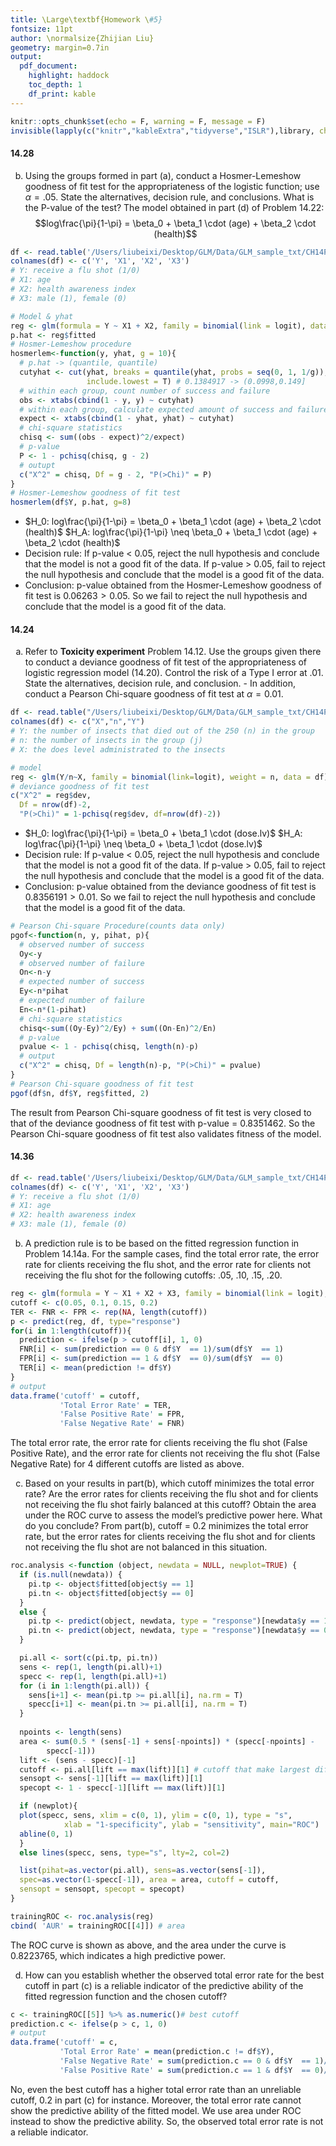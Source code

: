 ```yaml
---
title: \Large\textbf{Homework \#5}
fontsize: 11pt
author: \normalsize{Zhijian Liu}
geometry: margin=0.7in
output: 
  pdf_document: 
    highlight: haddock
    toc_depth: 1
    df_print: kable
---
```

```r
knitr::opts_chunk$set(echo = F, warning = F, message = F)
invisible(lapply(c("knitr","kableExtra","tidyverse","ISLR"),library, character.only=TRUE))
```
\vspace{-1.0cm}
#### 14.28 
  b. Using the groups formed in part (a), conduct a Hosmer-Lemeshow goodness of fit test for the appropriateness of the logistic function; use $\alpha =.05$. State the alternatives, decision rule, and conclusions. What is the P-value of the test?\newline
  \vspace{0.3cm}
  The model obtained in part (d) of Problem 14.22:
$$log\frac{\pi}{1-\pi} = \beta_0 + \beta_1 \cdot (age) + \beta_2 \cdot (health)$$
```r
df <- read.table('/Users/liubeixi/Desktop/GLM/Data/GLM_sample_txt/CH14PR14.txt', header = F)
colnames(df) <- c('Y', 'X1', 'X2', 'X3')
# Y: receive a flu shot (1/0)
# X1: age
# X2: health awareness index
# X3: male (1), female (0)
```
```r
# Model & yhat
reg <- glm(formula = Y ~ X1 + X2, family = binomial(link = logit), data = df)
p.hat <- reg$fitted
# Hosmer-Lemeshow procedure
hosmerlem<-function(y, yhat, g = 10){
  # p.hat -> (quantile, quantile)
  cutyhat <- cut(yhat, breaks = quantile(yhat, probs = seq(0, 1, 1/g)),
                 include.lowest = T) # 0.1384917 -> (0.0998,0.149]
  # within each group, count number of success and failure
  obs <- xtabs(cbind(1 - y, y) ~ cutyhat)
  # within each group, calculate expected amount of success and failure
  expect <- xtabs(cbind(1 - yhat, yhat) ~ cutyhat)
  # chi-square statistics
  chisq <- sum((obs - expect)^2/expect)
  # p-value
  P <- 1 - pchisq(chisq, g - 2)
  # outupt
  c("X^2" = chisq, Df = g - 2, "P(>Chi)" = P)
}
# Hosmer-Lemeshow goodness of fit test
hosmerlem(df$Y, p.hat, g=8)
```
  + $H_0: log\frac{\pi}{1-\pi} = \beta_0 + \beta_1 \cdot (age) + \beta_2 \cdot (health)$ \newline
    $H_A: log\frac{\pi}{1-\pi} \neq \beta_0 + \beta_1 \cdot (age) + \beta_2 \cdot (health)$
  + Decision rule:\newline
  If p-value $<$ 0.05, reject the null hypothesis and conclude that the model is not a good fit of the data.\newline
  If p-value $>$ 0.05, fail to reject the null hypothesis and conclude that the model is a good fit of the data.
  + Conclusion: p-value obtained from the Hosmer-Lemeshow goodness of fit test is $0.06263 > 0.05$. So we fail to reject the null hypothesis and conclude that the model is a good fit of the data.

#### 14.24
  a. Refer to **Toxicity experiment** Problem 14.12. Use the groups given there to conduct a deviance goodness of fit test of the appropriateness of logistic regression model (14.20). Control the risk of a Type I error at .01. State the alternatives, decision rule, and conclusion.\newline
  \vspace{-0.8cm}
  \hspace{0.7cm} - \hspace{0.15cm}In addition, conduct a Pearson Chi-square goodness of fit test at $\alpha=0.01$.\newline
  \vspace{0.3cm}
```r
df <- read.table("/Users/liubeixi/Desktop/GLM/Data/GLM_sample_txt/CH14PR12.txt")
colnames(df) <- c("X","n","Y")
# Y: the number of insects that died out of the 250 (n) in the group
# n: the number of insects in the group (j)
# X: the does level administrated to the insects
```
```r
# model
reg <- glm(Y/n~X, family = binomial(link=logit), weight = n, data = df)
# deviance goodness of fit test
c("X^2" = reg$dev, 
  Df = nrow(df)-2,
  "P(>Chi)" = 1-pchisq(reg$dev, df=nrow(df)-2))
```
  + $H_0: log\frac{\pi}{1-\pi} = \beta_0 + \beta_1 \cdot (dose.lv)$ \newline
    $H_A: log\frac{\pi}{1-\pi} \neq \beta_0 + \beta_1 \cdot (dose.lv)$
  + Decision rule:\newline
  If p-value $<$ 0.05, reject the null hypothesis and conclude that the model is not a good fit of the data.\newline
  If p-value $>$ 0.05, fail to reject the null hypothesis and conclude that the model is a good fit of the data.
  + Conclusion: p-value obtained from the deviance goodness of fit test is $0.8356191 > 0.01$. So we fail to reject the null hypothesis and conclude that the model is a good fit of the data.
  
```r
# Pearson Chi-square Procedure(counts data only)
pgof<-function(n, y, pihat, p){
  # observed number of success
  Oy<-y
  # observed number of failure
  On<-n-y
  # expected number of success
  Ey<-n*pihat
  # expected number of failure
  En<-n*(1-pihat)
  # chi-square statistics
  chisq<-sum((Oy-Ey)^2/Ey) + sum((On-En)^2/En)
  # p-value
  pvalue <- 1 - pchisq(chisq, length(n)-p)
  # output
  c("X^2" = chisq, Df = length(n)-p, "P(>Chi)" = pvalue)
}
# Pearson Chi-square goodness of fit test
pgof(df$n, df$Y, reg$fitted, 2)
```
  The result from Pearson Chi-square goodness of fit test is very closed to that of the deviance goodness of fit test with p-value = 0.8351462. So the Pearson Chi-square goodness of fit test also validates fitness of the model.
  
#### 14.36 
```r
df <- read.table('/Users/liubeixi/Desktop/GLM/Data/GLM_sample_txt/CH14PR14.txt', header = F)
colnames(df) <- c('Y', 'X1', 'X2', 'X3')
# Y: receive a flu shot (1/0)
# X1: age
# X2: health awareness index
# X3: male (1), female (0)
```
  b. A prediction rule is to be based on the fitted regression function in Problem 14.14a. For the sample cases, find the total error rate, the error rate for clients receiving the flu shot, and the error rate for clients not receiving the flu shot for the following cutoffs: .05, .10, .15, .20.
```r
reg <- glm(formula = Y ~ X1 + X2 + X3, family = binomial(link = logit), data = df)
cutoff <- c(0.05, 0.1, 0.15, 0.2)
TER <- FNR <- FPR <- rep(NA, length(cutoff))
p <- predict(reg, df, type="response")
for(i in 1:length(cutoff)){
  prediction <- ifelse(p > cutoff[i], 1, 0)
  FNR[i] <- sum(prediction == 0 & df$Y  == 1)/sum(df$Y  == 1)
  FPR[i] <- sum(prediction == 1 & df$Y  == 0)/sum(df$Y  == 0)
  TER[i] <- mean(prediction != df$Y)
}
# output
data.frame('cutoff' = cutoff,
           'Total Error Rate' = TER,
           'False Positive Rate' = FPR,
           'False Negative Rate' = FNR) 
```
  The total error rate, the error rate for clients receiving the flu shot (False Positive Rate), and the error rate for clients not receiving the flu shot (False Negative Rate) for 4 different cutoffs are listed as above.
  
  c. Based on your results in part(b), which cutoff minimizes the total error rate? Are the error rates for clients receiving the flu shot and for clients not receiving the flu shot fairly balanced at this cutoff? Obtain the area under the ROC curve to assess the model's predictive power here. What do you conclude?\newline
  \vspace{0.3cm}
  From part(b), cutoff = 0.2 minimizes the total error rate, but the error rates for clients receiving the flu shot and for clients not receiving the flu shot are not balanced in this situation.
  
```r
roc.analysis <-function (object, newdata = NULL, newplot=TRUE) {
  if (is.null(newdata)) {
    pi.tp <- object$fitted[object$y == 1]
    pi.tn <- object$fitted[object$y == 0]
  }
  else {
    pi.tp <- predict(object, newdata, type = "response")[newdata$y == 1]
    pi.tn <- predict(object, newdata, type = "response")[newdata$y == 0]
  }

  pi.all <- sort(c(pi.tp, pi.tn))
  sens <- rep(1, length(pi.all)+1)
  specc <- rep(1, length(pi.all)+1)
  for (i in 1:length(pi.all)) {
    sens[i+1] <- mean(pi.tp >= pi.all[i], na.rm = T)
    specc[i+1] <- mean(pi.tn >= pi.all[i], na.rm = T)
  } 
  
  npoints <- length(sens)
  area <- sum(0.5 * (sens[-1] + sens[-npoints]) * (specc[-npoints] - 
        specc[-1]))
  lift <- (sens - specc)[-1] 
  cutoff <- pi.all[lift == max(lift)][1] # cutoff that make largest difference between spec and sens
  sensopt <- sens[-1][lift == max(lift)][1]
  specopt <- 1 - specc[-1][lift == max(lift)][1]

  if (newplot){
  plot(specc, sens, xlim = c(0, 1), ylim = c(0, 1), type = "s", 
            xlab = "1-specificity", ylab = "sensitivity", main="ROC")
  abline(0, 1)
  }
  else lines(specc, sens, type="s", lty=2, col=2)

  list(pihat=as.vector(pi.all), sens=as.vector(sens[-1]), 
  spec=as.vector(1-specc[-1]), area = area, cutoff = cutoff,
  sensopt = sensopt, specopt = specopt)
}

trainingROC <- roc.analysis(reg)
cbind( 'AUR' = trainingROC[[4]]) # area
```
  The ROC curve is shown as above, and the area under the curve is 0.8223765, which indicates a high predictive power.  
  
  d. How can you establish whether the observed total error rate for the best cutoff in part (c) is a reliable indicator of the predictive ability of the fitted regression function and the chosen cutoff?\newline
```r
c <- trainingROC[[5]] %>% as.numeric()# best cutoff
prediction.c <- ifelse(p > c, 1, 0)
# output
data.frame('cutoff' = c,
           'Total Error Rate' = mean(prediction.c != df$Y),
           'False Negative Rate' = sum(prediction.c == 0 & df$Y  == 1)/sum(df$Y  == 1),
           'False Positive Rate' = sum(prediction.c == 1 & df$Y  == 0)/sum(df$Y  == 0))
```
  No, even the best cutoff has a higher total error rate than an unreliable cutoff, 0.2 in part (c) for instance. Moreover, the total error rate cannot show the predictive ability of the fitted model. We use area under ROC instead to show the predictive ability. So, the observed total error rate is not a reliable indicator.


